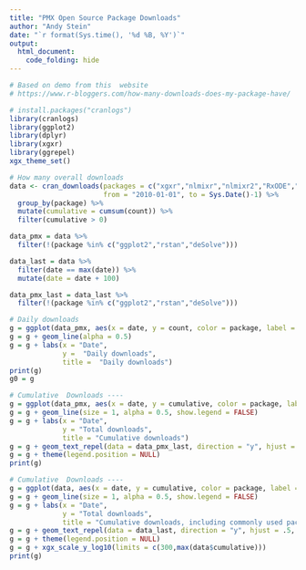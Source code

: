 ```yaml
---
title: "PMX Open Source Package Downloads"
author: "Andy Stein"
date: "`r format(Sys.time(), '%d %B, %Y')`"
output:
  html_document:
    code_folding: hide
---
```


```r
# Based on demo from this  website
# https://www.r-bloggers.com/how-many-downloads-does-my-package-have/

# install.packages("cranlogs")
library(cranlogs)
library(ggplot2)
library(dplyr)
library(xgxr)
library(ggrepel)
xgx_theme_set()

# How many overall downloads
data <- cran_downloads(packages = c("xgxr","nlmixr","nlmixr2","RxODE","RxODE2","ggPMX","RBesT","mrgsolve","PKNCA","NonCompart","ggplot2","rstan","deSolve"), 
                       from = "2010-01-01", to = Sys.Date()-1) %>%
  group_by(package) %>%
  mutate(cumulative = cumsum(count)) %>%
  filter(cumulative > 0)

data_pmx = data %>%
  filter(!(package %in% c("ggplot2","rstan","deSolve")))

data_last = data %>% 
  filter(date == max(date)) %>%
  mutate(date = date + 100)

data_pmx_last = data_last %>%
  filter(!(package %in% c("ggplot2","rstan","deSolve")))

# Daily downloads
g = ggplot(data_pmx, aes(x = date, y = count, color = package, label = package)) 
g = g + geom_line(alpha = 0.5) 
g = g + labs(x = "Date", 
             y =  "Daily downloads",
             title =  "Daily downloads") 
print(g)
g0 = g

# Cumulative  Downloads ----
g = ggplot(data_pmx, aes(x = date, y = cumulative, color = package, label = package)) 
g = g + geom_line(size = 1, alpha = 0.5, show.legend = FALSE) 
g = g + labs(x = "Date",
             y = "Total downloads",
             title = "Cumulative downloads")
g = g + geom_text_repel(data = data_pmx_last, direction = "y", hjust = .5, show.legend = FALSE)
g = g + theme(legend.position = NULL)
print(g)

# Cumulative  Downloads ----
g = ggplot(data, aes(x = date, y = cumulative, color = package, label = package)) 
g = g + geom_line(size = 1, alpha = 0.5, show.legend = FALSE) 
g = g + labs(x = "Date",
             y = "Total downloads",
             title = "Cumulative downloads, including commonly used packages")
g = g + geom_text_repel(data = data_last, direction = "y", hjust = .5, show.legend = FALSE)
g = g + theme(legend.position = NULL)
g = g + xgx_scale_y_log10(limits = c(300,max(data$cumulative)))
print(g)

```